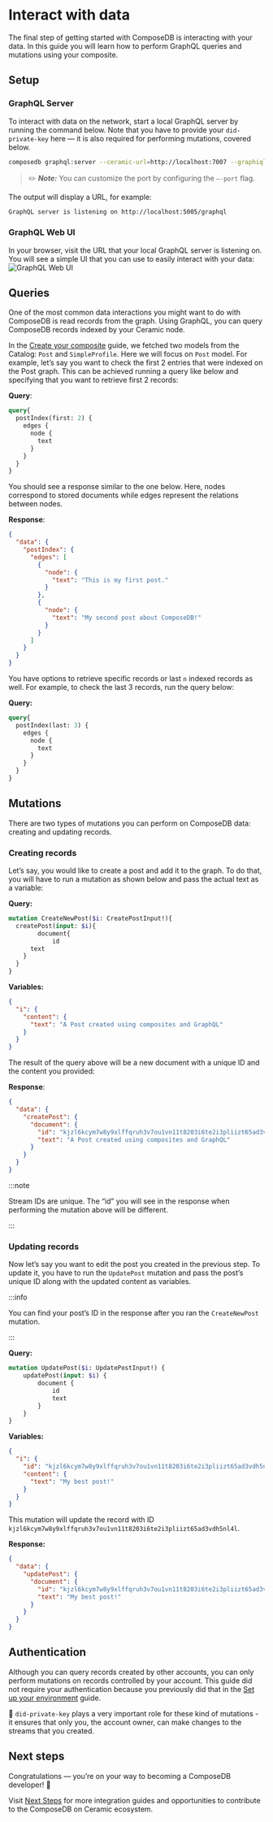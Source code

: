 

# Interact with data
The final step of getting started with ComposeDB is interacting with your data. In this guide you will learn how to perform GraphQL queries and mutations using your composite.

<!-- >💡 Want to interact with data from JavaScript? See [Client configuration](https://www.notion.so/Client-configuration-6147b53d9e01478f91bd81194c4a39c2). -->

## Setup
### GraphQL Server
To interact with data on the network, start a local GraphQL server by running the command below. Note that you have to provide your `did-private-key` here — it is also required for performing mutations, covered below.

```sh
composedb graphql:server --ceramic-url=http://localhost:7007 --graphiql runtime-composite.json --did-private-key=your_private_key --port=5005
```

>✏️ ***Note:*** You can customize the port by configuring the `—-port` flag.


The output will display a URL, for example:
```sh
GraphQL server is listening on http://localhost:5005/graphql
```

### GraphQL Web UI
In your browser, visit the URL that your local GraphQL server is listening on. You will see a simple UI that you can use to easily interact with your data:
![GraphQL Web UI](../static/img/data-model-table.png)
  

## Queries
One of the most common data interactions you might want to do with ComposeDB is read records from the graph. Using GraphQL, you can query ComposeDB records indexed by your Ceramic node.

In the [Create your composite](./create-your-composite.mdx) guide, we fetched two models from the Catalog: `Post` and `SimpleProfile`. Here we will focus on `Post` model. For example, let’s say you want to check the first 2 entries that were indexed on the Post graph. This can be achieved running a query like below and specifying that you want to retrieve first 2 records:

  

**Query**:

  

```graphql
query{
  postIndex(first: 2) {
    edges {
      node {
        text
      }
    }
  }
}
```

  

You should see a response similar to the one below. Here, nodes correspond to stored documents while edges represent the relations between nodes.

  

**Response**:

  

```json
{
  "data": {
    "postIndex": {
      "edges": [
        {
          "node": {
            "text": "This is my first post."
          }
        },
        {
          "node": {
            "text": "My second post about ComposeDB!"
          }
        }
      ]
    }
  }
}
```

  

You have options to retrieve specific records or last `n` indexed records as well. For example, to check the last 3 records, run the query below:

  

**Query:**

  

```graphql
query{
  postIndex(last: 3) {
    edges {
      node {
        text
      }
    }
  }
}
```
  

## Mutations
There are two types of mutations you can perform on ComposeDB data: creating and updating records.
  
### Creating records
Let’s say, you would like to create a post and add it to the graph. To do that, you will have to run a mutation as shown below and pass the actual text as a variable:

  

**Query:**

  

```graphql
mutation CreateNewPost($i: CreatePostInput!){
  createPost(input: $i){
		document{
			id
      text
    }
  }
}
```

  

**Variables:**

  

```json
{
  "i": {
    "content": {
      "text": "A Post created using composites and GraphQL" 
    }
  }
}
```

  

The result of the query above will be a new document with a unique ID and the content you provided:

  

**Response**:

  

```json
{
  "data": {
    "createPost": {
      "document": {
        "id": "kjzl6kcym7w8y9xlffqruh3v7ou1vn11t8203i6te2i3pliizt65ad3vdh5nl4l",
        "text": "A Post created using composites and GraphQL"
      }
    }
  }
}
```

  
:::note

Stream IDs are unique. The “id” you will see in the response when performing the mutation above will be different.

:::
  

### Updating records
Now let’s say you want to edit the post you created in the previous step. To update it, you have to run the `UpdatePost` mutation and pass the post’s unique ID along with the updated content as variables.

:::info

You can find your post’s ID in the response after you ran the `CreateNewPost` mutation.

:::
  

**Query:**

```graphql
mutation UpdatePost($i: UpdatePostInput!) {
    updatePost(input: $i) {
        document {
            id
            text
        }
    }
}
```

  

**Variables:**

```json
{
  "i": {
    "id": "kjzl6kcym7w8y9xlffqruh3v7ou1vn11t8203i6te2i3pliizt65ad3vdh5nl4l",
    "content": {
      "text": "My best post!"
    }
  }
}
```

This mutation will update the record with ID `kjzl6kcym7w8y9xlffqruh3v7ou1vn11t8203i6te2i3pliizt65ad3vdh5nl4l`.

**Response:**
```json
{
  "data": {
    "updatePost": {
      "document": {
        "id": "kjzl6kcym7w8y9xlffqruh3v7ou1vn11t8203i6te2i3pliizt65ad3vdh5nl4l",
        "text": "My best post!"
      }
    }
  }
}
```

## Authentication
Although you can query records created by other accounts, you can only perform mutations on records controlled by your account. This guide did not require your authentication because you previously did that in the [Set up your environment](./set-up-your-environment) guide.

🔑 `did-private-key` plays a very important role for these kind of mutations - it ensures that only you, the account owner, can make changes to the streams that you created.

## Next steps
Congratulations — you’re on your way to becoming a ComposeDB developer! 🚀 

Visit [Next Steps](./next-steps) for more integration guides and opportunities to contribute to the ComposeDB on Ceramic ecosystem.

<!-- ## Related Guides
For more detailed descriptions and examples, see our advanced guides:

- [Data interactions](https://www.notion.so/Data-interactions-249a50eba41341e8954511175f468fa2)

- [Mutations](https://www.notion.so/Mutations-0a93e6f4a004491c83e9908549f5522a)

- [Queries](https://www.notion.so/Queries-4aba20cbf09d4f2685d9ab5412ce952f)

- [Client configuration](https://www.notion.so/Client-configuration-6147b53d9e01478f91bd81194c4a39c2): Perform queries and mutations from JavaScript -->


<!-- experimented with multi-tab, but loses graphql formatting
<Tabs
  defaultValue="query"
  groupId="query-variables-response"
  values={[
    {label: 'Query', value: 'query'},
    {label: 'Variables', value: 'variables'},
    {label: 'Response', value: 'response'},
  ]}>
    <TabItem value="query"> 

      query{

    postIndex(first: 2) {

    edges {

    node {

    text

    }

    }

    }

    }

  </TabItem>
  <TabItem value="variables">

a

  </TabItem>
    <TabItem value="variables">

a

  </TabItem>
</Tabs>
-->